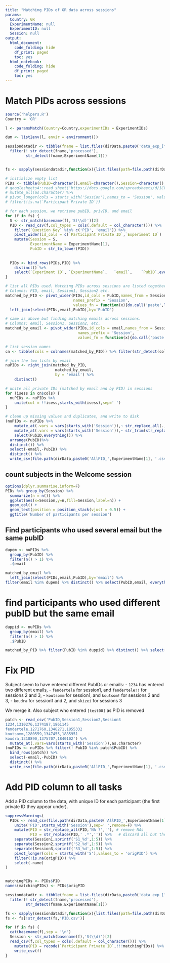 ```yaml
---
title: "Matching PIDs of GR data across sessions"
params:
  Country: GR
  ExperimentName: null
  ExperimentID: null
  Session: null    
output:
  html_document:
    code_folding: hide
    df_print: paged
    toc: yes
  html_notebook:
    code_folding: hide
    df_print: paged
    toc: yes
---
```


<!-- # This is the Blursday database paper source code. -->
<!-- # This code was used to prepare the following article: -->
<!-- # XXX Ref. to add XXX -->
<!-- # -->
<!-- # The live application of the server can be accessed at  -->
<!-- # https://dnacombo.shinyapps.io/Blursday/ -->
<!-- # This code is publicly available at -->
<!-- # https://github.com/dnacombo/TSDshiny -->

<!-- #     Copyright (C) 2021  Maximilien Chaumon -->
<!-- # -->
<!-- #     This program is free software: you can redistribute it and/or modify -->
<!-- #     it under the terms of the GNU General Public License as published by -->
<!-- #     the Free Software Foundation, either version 3 of the License, or -->
<!-- #     (at your option) any later version. -->
<!-- # -->
<!-- #     This program is distributed in the hope that it will be useful, -->
<!-- #     but WITHOUT ANY WARRANTY; without even the implied warranty of -->
<!-- #     MERCHANTABILITY or FITNESS FOR A PARTICULAR PURPOSE.  See the -->
<!-- #     GNU General Public License for more details. -->
<!-- # -->
<!-- #     You should have received a copy of the GNU General Public License -->
<!-- #     along with this program.  If not, see <http://www.gnu.org/licenses/>. -->

# Match PIDs across sessions


```r

source('helpers.R')
Country = 'GR'

l <- paramsMatch(Country=Country,experimentIDs = ExperimentIDs)

dum <- list2env(l, envir = environment())

sessiondatadir <- tibble(fname = list.files(dirData,paste0('data_exp_[^\\.]+Session[0-9]+$'),include.dirs = T) ) %>%
  filter(! str_detect(fname,'processed'),
         str_detect(fname,ExperimentName[1]))


fs <- sapply(sessiondatadir,function(x){list.files(path=file.path(dirData,x),pattern='S._Welcome.csv',full.names = T)})

# initialize empty list
PIDs <- tibble(PubID=character(),email=character(),Session=character(),`Participant Private ID`=character())
# googlesheets4::read_sheet('https://docs.google.com/spreadsheets/d/1CVhBYlWVuL9G48NgWxaIJ-9o5B7YPfrHGE6T2oVgcQA/edit?ts=5faff96a',sheet = ExperimentName[1]) %>%
# mutate_all(as.character) %>%
# pivot_longer(cols = starts_with('Session'),names_to = 'Session', values_to = 'Participant Private ID',names_prefix = 'Session') %>%
# filter(!is.na(`Participant Private ID`))

# for each session, we retrieve pubID, privID, and email
for (f in fs) {
  S <- str_match(basename(f),'S(\\d)')[2]
  PID <- read_csv(f,col_types = cols(.default = col_character())) %>%
    filter(`Question Key` %in% c('PID', 'email')) %>%
    pivot_wider(id_cols = c(`Participant Private ID`,`Experiment ID`)  ,names_from = `Question Key`, values_from = Response) %>%
    mutate(Session = S,
           ExperimentName = ExperimentName[1],
           PubID = str_to_lower(PID))
  
  
  PIDs <- bind_rows(PIDs,PID) %>%
    distinct() %>%
    select(`Experiment ID`,	`ExperimentName`,	`email`,	`PubID`,everything())
}

# list all PIDs used. Matching PIDs across sessions are listed together. Attach email.
# Columns: PID, email, Session1, Session2 etc. 
matched_by_PID <- pivot_wider(PIDs,id_cols = PubID,names_from = Session,values_from = `Participant Private ID`, 
                              names_prefix = 'Session',
                              values_fn = function(x){do.call('paste',list(x,collapse = ' '))}) %>%
  left_join(select(PIDs,email,PubID),by='PubID')

# same as above but finding matching emails across sessions.
# Columns: email, Session1, Session2, etc.
matched_by_email <- pivot_wider(PIDs,id_cols = email,names_from = Session,values_from = `Participant Private ID`, 
                                names_prefix = 'Session',
                                values_fn = function(x){do.call('paste',list(x,collapse = ' '))})

# list session names
cn <- tibble(cols = colnames(matched_by_PID)) %>% filter(str_detect(cols,'^Session'))

# join the two lists by email
nuPIDs <- right_join(matched_by_PID,
                      matched_by_email,
                      by = 'email') %>%
    distinct()

# unite all private IDs (matched by email and by PID) in sessions
for (isess in cn$cols) {
  nuPIDs <- nuPIDs %>% 
    unite(col = !!isess,starts_with(isess),sep=' ')
}

# clean up missing values and duplicates, and write to disk
(nuPIDs <- nuPIDs %>%
    mutate_at(.vars = vars(starts_with('Session')),~ str_replace_all(.,'NA ?','')) %>%
    mutate_at(.vars = vars(starts_with('Session')),~ str_trim(str_replace_all(.,'(\\d{7}) (?:\\d{7} ?)*\\1','\\1'))) %>%
    select(PubID,everything()) %>%
  arrange(PubID)%>%
  distinct()) %>%
  select(-email,-PubID) %>%
  distinct() %>%
  write_csv(file.path(dirData,paste0('AllPID_',ExperimentName[1], '.csv')),na='')

```
## count subjects in the Welcome session
```r
options(dplyr.summarise.inform=F)
PIDs %>% group_by(Session) %>%
  summarize(n = n()) %>%
  ggplot(aes(x=Session,y=n,fill=Session,label=n)) +
  geom_col() +
  geom_text(position = position_stack(vjust = 0.5)) +
  ggtitle('Number of participants per session')
```

## Find participants who used several email but the same pubID
```r
dupem <- nuPIDs %>%
  group_by(PubID) %>%
  filter(n() > 1) %>%
  .$email

matched_by_email %>%
  left_join(select(PIDs,email,PubID),by='email') %>%
filter(email %in% dupem) %>% distinct() %>% select(PubID,email, everything()) %>%arrange(PubID)
```

# find participants who used different pubID but the same email
```r
duppid <- nuPIDs %>%
  group_by(email) %>%
  filter(n() > 1) %>%
  .$PubID

matched_by_PID %>% filter(PubID %in% duppid) %>% distinct() %>% select(email, PubID, everything()) %>% arrange(email)
```

# Fix PID
Subject seem to have entered different PubIDs or emails: 
- `1234` has entered two different emails,
- `fendertele` for session1, and `fendertele!!` for sessions 2 and 3,
- `koutsomm` for session1, and `koutsom!` for sessions 2 and 3,
- `koudra` for session1 and 2, and `skizei` for sessions 3

We merge it.
Also subject who entered `[test00]` as PID is removed
```r

patch <- read_csv('PubID,Session1,Session2,Session3
1234,1310276,1374187,1861145
fendertele,1271760,1348271,1855332
koutsomm,1280559,1347455,1885951
koudra,1310890,1375707,1840102') %>%
  mutate_at(.vars=vars(starts_with('Session')),as.character)
(nuPIDs <- nuPIDs %>% filter(! PubID %in% patch$PubID) %>%
  bind_rows(patch)) %>%
  select(-email,-PubID) %>%
  distinct() %>%
  write_csv(file.path(dirData,paste0('AllPID_',ExperimentName[1], '.csv')),na='')

```

# Add PID column to all tasks

Add a PID column to the data, with unique ID for each participant (the first private ID they appear under).

```r

suppressWarnings(
  PIDs <- read_csv(file.path(dirData,paste0('AllPID_',ExperimentName[1],'.csv')),col_types = cols()) %>%
    unite('PID',starts_with('Session'),sep=' ',remove=F) %>%
    mutate(PID = str_replace_all(PID,'NA ?',''), # remove NAs
           PID = str_replace(PID,' .*','')) %>%   # discard all but the first PID
    separate(Session1,sprintf('S1_%d',1:5)) %>%
    separate(Session2,sprintf('S2_%d',1:5)) %>%
    separate(Session3,sprintf('S3_%d',1:5)) %>%
    pivot_longer(cols = starts_with('S'),values_to = 'origPID') %>%
    filter(!is.na(origPID)) %>%
    select(-name)
)


matchingPIDs <- PIDs$PID
names(matchingPIDs) <- PIDs$origPID

sessiondatadir <- tibble(fname = list.files(dirData,paste0('data_exp_[^\\.]+Session[0-9]+$'),include.dirs = T) ) %>%
  filter(! str_detect(fname,'processed'),
         str_detect(fname,ExperimentName[1]))

fs <- sapply(sessiondatadir,function(x){list.files(path=file.path(dirData,x),pattern='S._.*.csv',full.names = T)})
fs <- fs[!str_detect(fs,'PID.csv')]

for (f in fs) {
  cat(basename(f),sep = '\n')
  Session <- str_match(basename(f),'S(\\d)')[2]
  read_csv(f,col_types = cols(.default = col_character())) %>%
    mutate(PID = recode(`Participant Private ID`,!!!matchingPIDs)) %>%
    write_csv(f)
}
```

